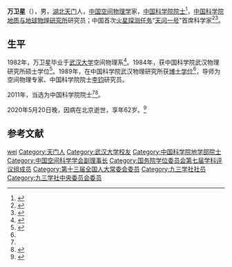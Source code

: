 {{Infobox Officeholder
|name=万卫星
|honorific-suffix=
|image=
|imagesize=
|smallimage=
|caption=
|office={{Flagicon|PRC}} [[第十三届全国人民代表大会常务委员会|第十三届全国人民代表大会常务委员会]]委员
|term_start=2018年3月
|term_end={{box|2020年5月}}
|order1=
|office1={{Flagicon|PRC}} 第十三届[[全国人民代表大会环境与资源保护委员会|全国人民代表大会环境与资源保护委员会]]委员
|term_start1=2018年3月
|term_end1={{box|2020年5月}}
|1blankname1=主任
|1namedata1=[[高虎城|高虎城]]
|order2=
|office2={{Flagicon|PRC}} [[中国科学院院士|中国科学院院士]]
|1blankname2=当选年份
|1namedata2=2011年
|1blankname3=学部
|1namedata3=[[地学|地学]]部
|birth_date=1958年7月
|death_date={{Death date and age|2020|05|20|1958|07}}
|death_place=
|nationality={{PRC}}
|native place = [[湖北省|湖北]][[天门市|天门]]
|party={{93}}
|relations=
|occupation=[[政治家|政治家]]、[[科学家|科学家]]
|footnotes=
}}
'''万卫星'''（{{bd|1958年|7月1日|2020年|5月20日|catIdx=Wan}}），男，[[湖北|湖北]][[天门市|天门]]人，[[中华人民共和国|中国]][[空间物理学|空间物理学]]家，[[中国科学院院士|中国科学院院士]]<ref>{{Cite web|title=关于公布2011年中国科学院院士增选和外籍院士选举结果的公告|url=http://www.cas.cn/xw/zyxw/yw/201112/t20111209_3410911.shtml|accessdate=2020-11-27|author=|date=2011-12-09|format=|publisher=中国科学院|language=zh|archiveurl=https://web.archive.org/web/20140714221433/http://www.cas.cn/xw/zyxw/yw/201112/t20111209_3410911.shtml|archivedate=2014-07-14|dead-url=no}}</ref>，[[中国科学院地质与地球物理研究所|中国科学院地质与地球物理研究所]]研究员；中国首次[[火星探测任务列表|火星探测任务]]“[[天问一号|天问一号]]”首席科学家<ref>{{Cite web|title=追忆！你所不知道的“火星院士”万卫星|url=http://news.sciencenet.cn/htmlnews/2020/6/440928.shtm|accessdate=2020-11-27|author=李晨阳、丁佳|date=2020-06-04|format=|publisher=中国科学报社|agency=科学网微信公号|language=zh|archiveurl=https://web.archive.org/web/20201127070212/http://news.sciencenet.cn/htmlnews/2020/6/440928.shtm|archivedate=2020-11-27|dead-url=no}}</ref><ref>{{Cite web|title=“天问”之旅前，为“火星院士”送行|url=http://paper.people.com.cn/rmrbhwb/html/2020-06/04/content_1990225.htm|accessdate=2020-11-27|author=刘峣|date=2020-06-04|format=|publisher=人民日报海外版|language=zh|archive-date=2020-11-27|archive-url=https://web.archive.org/web/20201127070722/http://paper.people.com.cn/rmrbhwb/html/2020-06/04/content_1990225.htm|dead-url=no}}</ref>。

== 生平 ==
1982年，万卫星毕业于[[武汉大学|武汉大学]]空间物理系<ref name=":0">{{Cite web|title=万卫星----中国科学院学部与院士|url=http://sourcedb.cas.cn/sourcedb_ad_cas/zw2/ysxx_xxbwz/dxb/201112/t20111213_3412388.html|accessdate=2020-11-27|author=中国科学院|date=2011-12-13|format=|publisher=|language=zh|archiveurl=https://web.archive.org/web/20201127064949/http://sourcedb.cas.cn/sourcedb_ad_cas/zw2/ysxx_xxbwz/dxb/201112/t20111213_3412388.html|archive-date=2020-11-27|dead-url=no}}</ref>。1984年，获中国科学院武汉物理研究所硕士学位<ref>{{Cite web|title=万卫星院士|url=http://www.cgscgs.org.cn/drupal/?q=ysfc/wwx|accessdate=2020-11-27|author=|date=|format=|publisher=中国地球物理学会|language=zh|archiveurl=https://web.archive.org/web/20201127065627/http://www.cgscgs.org.cn/drupal/?q=ysfc%2Fwwx|archivedate=2020-11-27|dead-url=no}}</ref>。1989年，在中国科学院武汉物理研究所获[[博士学位|博士学位]]<ref name=":0" />，导师为空间物理专家、中国科学院院士[[李钧_(物理学家)|李钧]]研究员。

2011年，当选为中国科学院院士<ref name=":0" /><ref>{{Cite web |url=http://sourcedb.cas.cn/sourcedb_ad_cas/zw2/ysxx/dxb/ |title=中国科学院学部与院士·院士信息·地学部·万卫星 |accessdate=2012-03-28 |archive-date=2012-04-26 |archive-url=https://web.archive.org/web/20120426134225/http://sourcedb.cas.cn/sourcedb_ad_cas/zw2/ysxx/dxb/ |dead-url=yes }}</ref>。

2020年5月20日晚，因病在北京逝世，享年62岁。<ref>{{Cite web |url=http://science.caixin.com/2020-05-22/101557380.html |title=中国火星探测计划首席科学家万卫星因病去世 |accessdate=2020-05-23 |archive-date=2020-05-31 |archive-url=https://web.archive.org/web/20200531123230/http://science.caixin.com/2020-05-22/101557380.html |dead-url=no }}</ref>

== 参考文献 ==
{{reflist}}

{{中国科学院地学部院士}}
{{国务院学位委员会第七届学科评议组/地球物理学}}

{{Authority control}}
{{DEFAULTSORT:wan weixing}}
[[Category:万姓|wei]]
[[Category:天门人|Category:天门人]]
[[Category:武汉大学校友|Category:武汉大学校友]]
[[Category:中国科学院地学部院士|Category:中国科学院地学部院士]]
[[Category:中国空间科学学会副理事长|Category:中国空间科学学会副理事长]]
[[Category:国务院学位委员会第七届学科评议组成员|Category:国务院学位委员会第七届学科评议组成员]]
[[Category:第十三届全国人大常委会委员|Category:第十三届全国人大常委会委员]]
[[Category:九三学社社员|Category:九三学社社员]]
[[Category:九三学社中央委员会委员|Category:九三学社中央委员会委员]]